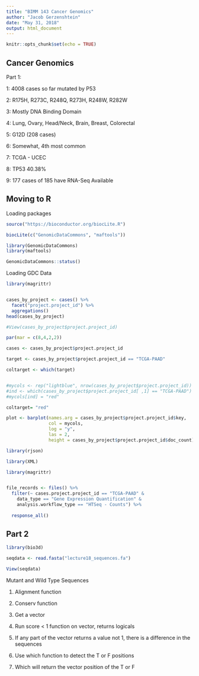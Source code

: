 ```yaml
---
title: "BIMM 143 Cancer Genomics"
author: "Jacob Gerzenshtein"
date: "May 31, 2018"
output: html_document
---
```


```r
knitr::opts_chunk$set(echo = TRUE)
```

## Cancer Genomics 

Part 1:

1: 4008 cases so far mutated by P53

2: R175H, R273C, R248Q, R273H, R248W, R282W

3: Mostly DNA Binding Domain

4: Lung, Ovary, Head/Neck, Brain, Breast, Colorectal 

5: G12D (208 cases)

6: Somewhat, 4th most common

7: TCGA - UCEC

8: TP53 40.38%

9: 177 cases of 185 have RNA-Seq Available 

## Moving to R

Loading packages

```r
source("https://bioconductor.org/biocLite.R")

biocLite(c("GenomicDataCommons", "maftools"))
```

```r
library(GenomicDataCommons)
library(maftools)
```

```r
GenomicDataCommons::status()
```

Loading GDC Data

```r

library(magrittr)


cases_by_project <- cases() %>%
  facet("project.project_id") %>%
  aggregations()
head(cases_by_project)
```


```r
#View(cases_by_project$project.project_id)

par(mar = c(8,4,2,2))

cases <- cases_by_project$project.project_id

target <- cases_by_project$project.project_id == "TCGA-PAAD"

coltarget <- which(target)


#mycols <- rep("lightblue", nrow(cases_by_project$project.project_id))
#ind <- which(cases_by_project$project.project_id[ ,1] == "TCGA-PAAD")
#mycols[ind] = "red"

coltarget= "red"

plot <- barplot(names.arg = cases_by_project$project.project_id$key,
                col = mycols,
                log = "y", 
                las = 2,
                height = cases_by_project$project.project_id$doc_count)
```

```r

library(rjson)

library(XML)

library(magrittr)


file_records <- files() %>%
  filter(~ cases.project.project_id == "TCGA-PAAD" &
    data_type == "Gene Expression Quantification" &
    analysis.workflow_type == "HTSeq - Counts") %>%
 
  response_all()
```


## Part 2

```r
library(bio3d)

seqdata <- read.fasta("lecture18_sequences.fa")

View(seqdata)
```

Mutant and Wild Type Sequences

  1. Alignment function
  
  2. Conserv function
  
  3. Get a vector
  
  4. Run score < 1 function on vector, returns logicals 
  
  5. If any part of the vector returns a value not 1, there is a difference in the sequences
  
  6. Use which function to detect the T or F positions 
  
  7. Which will return the vector position of the T or F